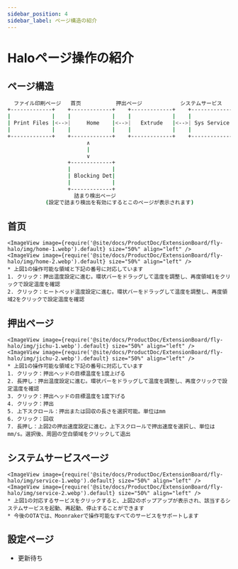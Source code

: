 ```yaml
---
sidebar_position: 4
sidebar_label: ページ構造の紹介
---
```





# Haloページ操作の紹介

## ページ構造

```bash
  ファイル印刷ページ   首页           押出ページ            システムサービス       設定               デバイス情報
+-------------+    +-------------+    +-------------+    +-------------+    +-------------+    +-------------+
|             |    |             |    |             |    |             |    |             |    |             |
| Print Files |<-->|     Home    |<-->|   Extrude   |<-->| Sys Service |<-->|   Setting   |<-->|  Dev Info   |
|             |    |             |    |             |    |             |    |             |    |             |
+-------------+    +-------------+    +-------------+    +-------------+    +-------------+    +-------------+
                         ∧
                         |
                         ∨
                   +-------------+
                   |             |
                   | Blocking Det|
                   |             |
                   +-------------+
                     詰まり検出ページ
            (設定で詰まり検出を有効にするとこのページが表示されます)
```

## 首页

    <ImageView image={require('@site/docs/ProductDoc/ExtensionBoard/fly-halo/img/home-1.webp').default} size="50%" align="left" />
    <ImageView image={require('@site/docs/ProductDoc/ExtensionBoard/fly-halo/img/home-2.webp').default} size="50%" align="left" />
    * 上図1の操作可能な領域と下記の番号に対応しています
    1. クリック：押出温度設定に進む。環状バーをドラッグして温度を調整し、再度領域1をクリックで設定温度を確認
    2. クリック：ヒートベッド温度設定に進む。環状バーをドラッグして温度を調整し、再度領域2をクリックで設定温度を確認

## 押出ページ

    <ImageView image={require('@site/docs/ProductDoc/ExtensionBoard/fly-halo/img/jichu-1.webp').default} size="50%" align="left" />
    <ImageView image={require('@site/docs/ProductDoc/ExtensionBoard/fly-halo/img/jichu-2.webp').default} size="50%" align="left" />
    * 上図1の操作可能な領域と下記の番号に対応しています
    1. クリック：押出ヘッドの目標温度を1度上げる
    2. 長押し：押出温度設定に進む。環状バーをドラッグして温度を調整し、再度クリックで設定温度を確認
    3. クリック：押出ヘッドの目標温度を1度下げる
    4. クリック：押出
    5. 上下スクロール：押出または回収の長さを選択可能。単位はmm
    6. クリック：回収
    7. 長押し：上図2の押出速度設定に進む。上下スクロールで押出速度を選択し、単位はmm/s。選択後、周囲の空白領域をクリックして退出


## システムサービスページ

    <ImageView image={require('@site/docs/ProductDoc/ExtensionBoard/fly-halo/img/service-1.webp').default} size="50%" align="left" />
    <ImageView image={require('@site/docs/ProductDoc/ExtensionBoard/fly-halo/img/service-2.webp').default} size="50%" align="left" />
    * 上図1の対応するサービスをクリックすると、上図2のポップアップが表示され、該当するシステムサービスを起動、再起動、停止することができます
    * 今後のOTAでは、Moonrakerで操作可能なすべてのサービスをサポートします


## 設定ページ

* 更新待ち